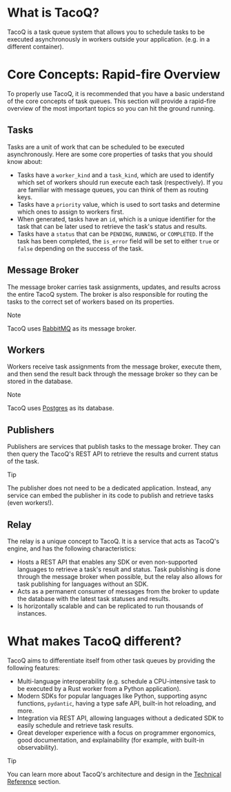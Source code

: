 
# What is TacoQ?

TacoQ is a task queue system that allows you to schedule tasks to be executed
asynchronously in workers outside your application. (e.g. in a different container).

# Core Concepts: Rapid-fire Overview

To properly use TacoQ, it is recommended that you have a basic understand of
the core concepts of task queues. This section will provide a rapid-fire 
overview of the most important topics so you can hit the ground running.

## Tasks

Tasks are a unit of work that can be scheduled to be executed asynchronously.
Here are some core properties of tasks that you should know about:

- Tasks have a `worker_kind` and a `task_kind`, which are used to identify
  which set of workers should run execute each task (respectively). If you are
  familiar with message queues, you can think of them as routing keys.
- Tasks have a `priority` value, which is used to sort tasks and determine which
  ones to assign to workers first.
- When generated, tasks have an `id`, which is a unique identifier for the task
  that can be later used to retrieve the task's status and results.
- Tasks have a `status` that can be `PENDING`, `RUNNING`, or `COMPLETED`. If
  the task has been completed, the `is_error` field will be set to either `true`
  or `false` depending on the success of the task.

## Message Broker

The message broker carries task assignments, updates, and results across the 
entire TacoQ system. The broker is also responsible for routing the tasks to the
correct set of workers based on its properties. 

> [!NOTE]
> TacoQ uses [RabbitMQ](https://www.rabbitmq.com/) as its message broker.

## Workers

Workers receive task assignments from the message broker, execute them, and then
send the result back through the message broker so they can be stored in the database.

> [!NOTE]
> TacoQ uses [Postgres](https://www.postgresql.org/) as its database.

## Publishers

Publishers are services that publish tasks to the message broker. They can then
query the TacoQ's REST API to retrieve the results and current status of the task.

> [!TIP]
> The publisher does not need to be a dedicated application. Instead, any
> service can embed the publisher in its code to publish and retrieve tasks
> (even workers!).

## Relay

The relay is a unique concept to TacoQ. It is a service that acts as TacoQ's 
engine, and has the following characteristics:

- Hosts a REST API that enables any SDK or even non-supported languages to 
  retrieve a task's result and status. Task publishing is done through the
  message broker when possible, but the relay also allows for task publishing
  for languages without an SDK.
- Acts as a permanent consumer of messages from the broker to update the 
  database with the latest task statuses and results.
- Is horizontally scalable and can be replicated to run thousands of instances.

# What makes TacoQ different?

TacoQ aims to differentiate itself from other task queues by providing the 
following features:

- Multi-language interoperability (e.g. schedule a CPU-intensive task to be 
  executed by a Rust worker from a Python application).
- Modern SDKs for popular languages like Python, supporting async functions,
  `pydantic`, having a type safe API, built-in hot reloading, and more.
- Integration via REST API, allowing languages without a dedicated SDK to 
  easily schedule and retrieve task results.
- Great developer experience with a focus on programmer ergonomics, good
  documentation, and explainability (for example, with built-in observability).

> [!TIP]
> You can learn more about TacoQ's architecture and design in the 
> [Technical Reference](/technical-reference) section.
